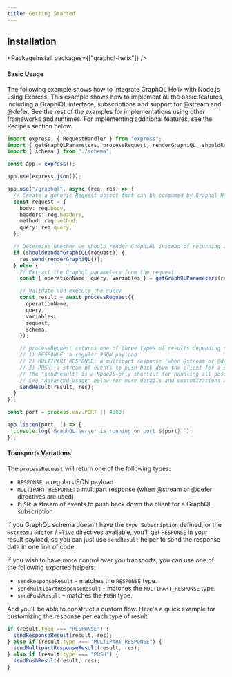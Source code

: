```yaml
---
title: Getting Started
---
```


## Installation

<PackageInstall packages={["graphql-helix"]} />

#### Basic Usage

The following example shows how to integrate GraphQL Helix with Node.js using Express. This example shows how to implement all the basic features, including a GraphiQL interface, subscriptions and support for @stream and @defer. See the rest of the examples for implementations using other frameworks and runtimes. For implementing additional features, see the Recipes section below.

```ts
import express, { RequestHandler } from "express";
import { getGraphQLParameters, processRequest, renderGraphiQL, shouldRenderGraphiQL, sendResult } from "graphql-helix";
import { schema } from "./schema";

const app = express();

app.use(express.json());

app.use("/graphql", async (req, res) => {
  // Create a generic Request object that can be consumed by Graphql Helix's API
  const request = {
    body: req.body,
    headers: req.headers,
    method: req.method,
    query: req.query,
  };

  // Determine whether we should render GraphiQL instead of returning an API response
  if (shouldRenderGraphiQL(request)) {
    res.send(renderGraphiQL());
  } else {
    // Extract the Graphql parameters from the request
    const { operationName, query, variables } = getGraphQLParameters(request);

    // Validate and execute the query
    const result = await processRequest({
      operationName,
      query,
      variables,
      request,
      schema,
    });

    // processRequest returns one of three types of results depending on how the server should respond
    // 1) RESPONSE: a regular JSON payload
    // 2) MULTIPART RESPONSE: a multipart response (when @stream or @defer directives are used)
    // 3) PUSH: a stream of events to push back down the client for a subscription
    // The "sendResult" is a NodeJS-only shortcut for handling all possible types of Graphql responses,
    // See "Advanced Usage" below for more details and customizations available on that layer.
    sendResult(result, res);
  }
});

const port = process.env.PORT || 4000;

app.listen(port, () => {
  console.log(`GraphQL server is running on port ${port}.`);
});
```

#### Transports Variations

The `processRequest` will return one of the following types:

- `RESPONSE`: a regular JSON payload
- `MULTIPART_RESPONSE`: a multipart response (when @stream or @defer directives are used)
- `PUSH`: a stream of events to push back down the client for a GraphQL subscription

If you GraphQL schema doesn't have the `type Subscription` defined, or the `@stream` / `@defer` / `@live` directives available, you'll get `RESPONSE` in your result payload, so you can just use `sendResult` helper to send the response data in one line of code.

If you wish to have more control over you transports, you can use one of the following exported helpers:

- `sendResponseResult` - matches the `RESPONSE` type.
- `sendMultipartResponseResult` - matches the `MULTIPART_RESPONSE` type.
- `sendPushResult` - matches the `PUSH` type.

And you'll be able to construct a custom flow. Here's a quick example for customizing the response per each type of result:

```ts
if (result.type === "RESPONSE") {
  sendResponseResult(result, res);
} else if (result.type === "MULTIPART_RESPONSE") {
  sendMultipartResponseResult(result, res);
} else if (result.type === "PUSH") {
  sendPushResult(result, res);
}
```
